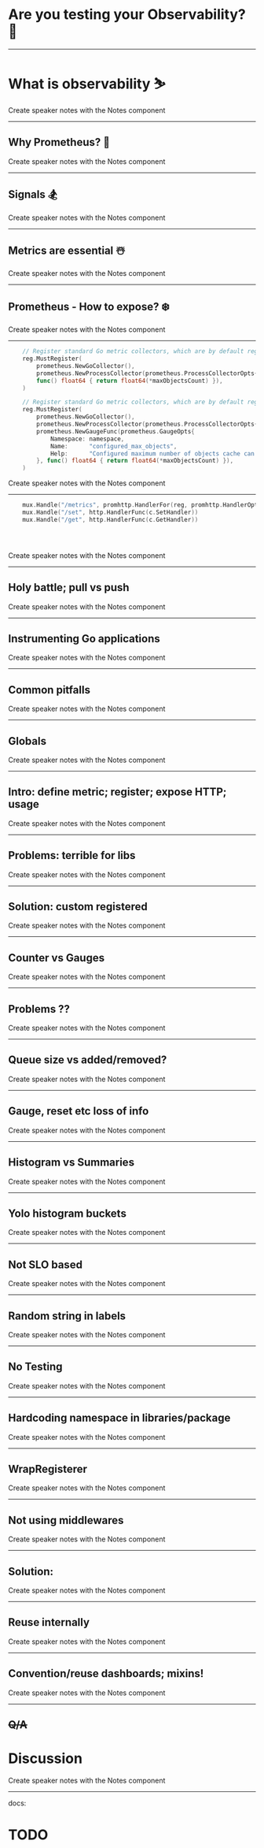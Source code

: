

# Are you testing your Observability? 👋

---

# What is observability ⛷

<Notes>Create speaker notes with the Notes component</Notes>

---

## Why Prometheus? 🎿

<Notes>Create speaker notes with the Notes component</Notes>

---

## Signals 🏂

<Notes>Create speaker notes with the Notes component</Notes>

---

## Metrics are essential ☃️

<Notes>Create speaker notes with the Notes component</Notes>

---

## Prometheus - How to expose? ❄️

<Notes>Create speaker notes with the Notes component</Notes>

---

<CodeSurfer>

```go title="This is a title" subtitle="and this a subtitle"
    // Register standard Go metric collectors, which are by default registered when using global registry.
	reg.MustRegister(
		prometheus.NewGoCollector(),
		prometheus.NewProcessCollector(prometheus.ProcessCollectorOpts{}),
        func() float64 { return float64(*maxObjectsCount) }),
	)
```

```go title="This is a title" subtitle="and this a subtitle" 1 5:8,9[1:10]
    // Register standard Go metric collectors, which are by default registered when using global registry.
	reg.MustRegister(
		prometheus.NewGoCollector(),
		prometheus.NewProcessCollector(prometheus.ProcessCollectorOpts{}),
		prometheus.NewGaugeFunc(prometheus.GaugeOpts{
			Namespace: namespace,
			Name:      "configured_max_objects",
			Help:      "Configured maximum number of objects cache can take.",
		}, func() float64 { return float64(*maxObjectsCount) }),
	)
```

</CodeSurfer>

<Notes>Create speaker notes with the Notes component</Notes>

---

<CodeSurfer>

```go
    mux.Handle("/metrics", promhttp.HandlerFor(reg, promhttp.HandlerOpts{}))
    mux.Handle("/set", http.HandlerFunc(c.SetHandler))
    mux.Handle("/get", http.HandlerFunc(c.GetHandler))
```

```diff 1 subtitle="metrics"

```

```diff 2 subtitle="set"

```

```diff 3 subtitle="get"

```

</CodeSurfer>

<Notes>Create speaker notes with the Notes component</Notes>

---

## Holy battle; pull vs push

<Notes>Create speaker notes with the Notes component</Notes>

---

## Instrumenting Go applications

<Notes>Create speaker notes with the Notes component</Notes>

---

## Common pitfalls

<Notes>Create speaker notes with the Notes component</Notes>

---

## Globals

<Notes>Create speaker notes with the Notes component</Notes>

---

## Intro: define metric; register; expose HTTP; usage

<Notes>Create speaker notes with the Notes component</Notes>

---

## Problems: terrible for libs

<Notes>Create speaker notes with the Notes component</Notes>

---

## Solution: custom registered

<Notes>Create speaker notes with the Notes component</Notes>

---

## Counter vs Gauges

<Notes>Create speaker notes with the Notes component</Notes>

---

## Problems ??

<Notes>Create speaker notes with the Notes component</Notes>

---

## Queue size vs added/removed?

<Notes>Create speaker notes with the Notes component</Notes>

---

## Gauge, reset etc loss of info

<Notes>Create speaker notes with the Notes component</Notes>

---

## Histogram vs Summaries

<Notes>Create speaker notes with the Notes component</Notes>

---

## Yolo histogram buckets

<Notes>Create speaker notes with the Notes component</Notes>

---

## Not SLO based

<Notes>Create speaker notes with the Notes component</Notes>

---

## Random string in labels

<Notes>Create speaker notes with the Notes component</Notes>

---

## No Testing

<Notes>Create speaker notes with the Notes component</Notes>

---

## Hardcoding namespace in libraries/package

<Notes>Create speaker notes with the Notes component</Notes>

---

## WrapRegisterer

<Notes>Create speaker notes with the Notes component</Notes>

---

## Not using middlewares

<Notes>Create speaker notes with the Notes component</Notes>

---

## Solution:

<Notes>Create speaker notes with the Notes component</Notes>

---

## Reuse internally

<Notes>Create speaker notes with the Notes component</Notes>

---

## Convention/reuse dashboards; mixins!

<Notes>Create speaker notes with the Notes component</Notes>

---

## ~~Q/A~~
# Discussion

<Notes>Create speaker notes with the Notes component</Notes>

---

docs:

# TODO
